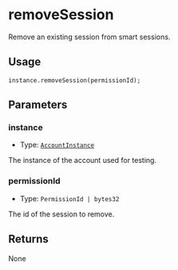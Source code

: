 # removeSession 

Remove an existing session from smart sessions.

## Usage

```solidity copy
instance.removeSession(permissionId);
```

## Parameters

### instance

- Type: [`AccountInstance`](/modulekit/glossary/types.mdx#accountinstance)

The instance of the account used for testing.

### permissionId

- Type: `PermissionId | bytes32`

The id of the session to remove. 

## Returns

None
